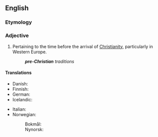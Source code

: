 ==English==

===Etymology===
{{prefix|pre|Christian}}

===Adjective===
{{en-adj|head=[[pre-|pre]]-[[Christian]]|-}}

# Pertaining to the time before the arrival of [[Christianity]], particularly in Western Europe.
#: '''''pre-Christian''' traditions''

====Translations====
{{trans-top}}
* Danish: {{t-|da|førkristen}}
* Finnish: {{t-|fi|esikristillinen}}
* German: {{t|de|vorchristlich}}
* Icelandic: {{t-|is|forkristinn}}
{{trans-mid}}
* Italian: {{t-|it|precristiano}}
* Norwegian: 
*: Bokmål: {{t-|no|førkristen}}
*: Nynorsk: {{t-|nn|førkristen}}
{{trans-bottom}}